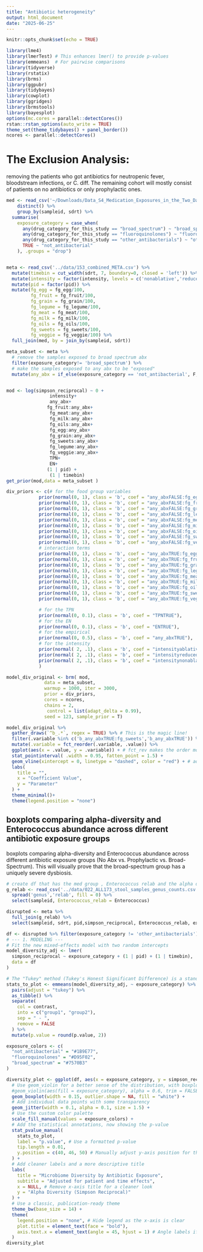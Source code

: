 ```yaml
---
title: "Antibiotic heterogeneity"
output: html_document
date: "2025-06-25"
---
```


```r
knitr::opts_chunk$set(echo = TRUE)
```

```r
library(lme4)
library(lmerTest) # This enhances lmer() to provide p-values
library(emmeans)  # For pairwise comparisons
library(tidyverse)
library(rstatix)
library(brms)   
library(ggpubr)
library(tidybayes)
library(cowplot)
library(ggridges)
library(brmstools)
library(bayesplot)
options(mc.cores = parallel::detectCores())
rstan::rstan_options(auto_write = TRUE)
theme_set(theme_tidybayes() + panel_border())
ncores <- parallel::detectCores()
```

# The Exclusion Analysis: 

removing the patients who got antibiotics for neutropenic fever, bloodstream infections, or C. diff. The remaining cohort will mostly consist of patients on no antibiotics or only prophylactic ones.

```r
med <- read_csv('~/Downloads/Data_S4_Medication_Exposures_in_the_Two_Days_Prior_to_Stool_Sample_Collection.csv') %>%
    distinct() %>% 
    group_by(sampleid, sdrt) %>%
  summarise(
    exposure_category = case_when(
      any(drug_category_for_this_study == "broad_spectrum") ~ "broad_spectrum",  # Only broad_spectrum or both
      any(drug_category_for_this_study == "fluoroquinolones") ~ "fluoroquinolones",
      any(drug_category_for_this_study == "other_antibacterials") ~ "other_antibacterials",
      TRUE ~ "not_antibacterial"
    ), .groups = "drop")


meta <- read_csv('../data/153_combined_META.csv') %>% 
  mutate(timebin = cut_width(sdrt, 7, boundary=0, closed = 'left')) %>% 
  mutate(intensity = factor(intensity, levels = c('nonablative','reduced','ablative'))) %>% 
  mutate(pid = factor(pid)) %>% 
  mutate(fg_egg = fg_egg/100,
         fg_fruit = fg_fruit/100,
         fg_grain = fg_grain/100,
         fg_legume = fg_legume/100,
         fg_meat = fg_meat/100,
         fg_milk = fg_milk/100,
         fg_oils = fg_oils/100,
         fg_sweets = fg_sweets/100,
         fg_veggie = fg_veggie/100) %>% 
  full_join(med, by = join_by(sampleid, sdrt)) 

meta_subset <- meta %>% 
  # remove the samples exposed to broad spectrum abx
  filter(exposure_category!= 'broad_spectrum') %>% 
  # make the samples exposed to any abx to be "exposed"
  mutate(any_abx = if_else(exposure_category == 'not_antibacterial', F, T))


mod <- log(simpson_reciprocal) ~ 0 +        
                intensity+
                any_abx+
               fg_fruit:any_abx+
                fg_meat:any_abx+
                fg_milk:any_abx+
                fg_oils:any_abx+
                fg_egg:any_abx+
                fg_grain:any_abx+
                fg_sweets:any_abx+
                fg_legume:any_abx+
                fg_veggie:any_abx+
                TPN+
                EN+
               (1 | pid) +
                (1 | timebin)
get_prior(mod,data = meta_subset )
```


```r
div_priors <- c(# for the food group variables 
            prior(normal(0, 1), class = 'b', coef = "any_abxFALSE:fg_egg"),
            prior(normal(0, 1), class = 'b', coef = "any_abxFALSE:fg_fruit"),
            prior(normal(0, 1), class = 'b', coef = "any_abxFALSE:fg_grain"),
            prior(normal(0, 1), class = 'b', coef = "any_abxFALSE:fg_legume"),
            prior(normal(0, 1), class = 'b', coef = "any_abxFALSE:fg_meat"),
            prior(normal(0, 1), class = 'b', coef = "any_abxFALSE:fg_milk"),
            prior(normal(0, 1), class = 'b', coef = "any_abxFALSE:fg_oils"),
            prior(normal(0, 1), class = 'b', coef = "any_abxFALSE:fg_sweets"),
            prior(normal(0, 1), class = 'b', coef = "any_abxFALSE:fg_veggie"),
            # interaction terms
            prior(normal(0, 1), class = 'b', coef = "any_abxTRUE:fg_egg"),
            prior(normal(0, 1), class = 'b', coef = "any_abxTRUE:fg_fruit"),
            prior(normal(0, 1), class = 'b', coef = "any_abxTRUE:fg_grain"),
            prior(normal(0, 1), class = 'b', coef = "any_abxTRUE:fg_legume"),
            prior(normal(0, 1), class = 'b', coef = "any_abxTRUE:fg_meat"),
            prior(normal(0, 1), class = 'b', coef = "any_abxTRUE:fg_milk"),
            prior(normal(0, 1), class = 'b', coef = "any_abxTRUE:fg_oils"),
            prior(normal(0, 1), class = 'b', coef = "any_abxTRUE:fg_sweets"),
            prior(normal(0, 1), class = 'b', coef = "any_abxTRUE:fg_veggie"),

            # for the TPN
            prior(normal(0, 0.1), class = 'b', coef = "TPNTRUE"),
            # for the EN
            prior(normal(0, 0.1), class = 'b', coef = "ENTRUE"),
            # for the empirical
            prior(normal(0, 0.5), class = 'b', coef = "any_abxTRUE"),
            # for the intensity
            prior(normal( 2, .1), class = 'b', coef = "intensityablative"),
            prior(normal( 2, .1), class = 'b', coef = "intensityreduced"),
            prior(normal( 2, .1), class = 'b', coef = "intensitynonablative")
            )

model_div_original <- brm( mod,  
              data = meta_subset, 
              warmup = 1000, iter = 3000, 
              prior = div_priors,
              cores = ncores, 
              chains = 2, 
               control = list(adapt_delta = 0.99),
              seed = 123, sample_prior = T)
```


```r
model_div_original %>%
  gather_draws(`^b_.*`, regex = TRUE) %>% # This is the magic line!
  filter(.variable %in% c('b_any_abxTRUE:fg_sweets','b_any_abxTRUE')) %>%
  mutate(.variable = fct_reorder(.variable, .value)) %>%
  ggplot(aes(x = .value, y = .variable)) + # fct_rev makes the order more intuitive
  stat_pointinterval( .width = 0.95, fatten_point = 1.5) +
  geom_vline(xintercept = 0, linetype = "dashed", color = "red") + # add a line at 0 for reference
  labs(
    title = "",
    x = "Coefficient Value",
    y = "Parameter"
  ) +
  theme_minimal()+
  theme(legend.position = "none") 
```

## boxplots comparing alpha-diversity and Enterococcus abundance across different antibiotic exposure groups

boxplots comparing alpha-diversity and Enterococcus abundance across different antibiotic exposure groups (No Abx vs. Prophylactic vs. Broad-Spectrum). This will visually prove that the broad-spectrum group has a uniquely severe dysbiosis.

```r
# create df that has the med group , Enterococcus relab and the alpha diversity together
g_relab <- read_csv('../data/022_ALL173_stool_samples_genus_counts.csv') %>% 
  spread('genus','relab', fill = 0) %>% 
  select(sampleid, Enterococcus_relab = Enterococcus)

disrupted <- meta %>% 
  full_join(g_relab) %>% 
  select(sampleid, sdrt, pid,simpson_reciprocal, Enterococcus_relab, exposure_category , timebin)
```
```r
df <- disrupted %>% filter(exposure_category != 'other_antibacterials')
# --- 1. MODELING ---
# Fit the new mixed-effects model with two random intercepts
model_diversity_adj <- lmer(
  simpson_reciprocal ~ exposure_category + (1 | pid) + (1 | timebin),
  data = df 
)

# The "Tukey" method (Tukey's Honest Significant Difference) is a standard and highly respected procedure specifically designed to adjust the p-values for all pairwise comparisons within a family of tests. It controls the "family-wise error rate," which is the probability of making even one false positive discovery.
stats_to_plot <- emmeans(model_diversity_adj, ~ exposure_category) %>%
  pairs(adjust = "tukey") %>%
  as_tibble() %>%
  separate(
    col = contrast,
    into = c("group1", "group2"),
    sep = " - ",
    remove = FALSE
  ) %>% 
  mutate(p.value = round(p.value, 2))

exposure_colors <- c(
  "not_antibacterial" = "#1B9E77",
  "fluoroquinolones" = "#D95F02",
  "broad_spectrum" = "#7570B3"
)
```


```r
diversity_plot <- ggplot(df, aes(x = exposure_category, y = simpson_reciprocal)) +
  # Use geom_violin for a better sense of the distribution, with boxplots inside
  #geom_violin(aes(fill = exposure_category), alpha = 0.6, trim = FALSE) +
  geom_boxplot(width = 0.15, outlier.shape = NA, fill = "white") +
  # Add individual data points with some transparency
  geom_jitter(width = 0.1, alpha = 0.1, size = 1.5) +
  # Use the custom color palette
  scale_fill_manual(values = exposure_colors) +
  # Add the statistical annotations, now showing the p-value
  stat_pvalue_manual(
    stats_to_plot,
    label = "p.value", # Use a formatted p-value
    tip.length = 0.01,
    y.position = c(40, 46, 50) # Manually adjust y-axis position for the bars
  ) +
  # Add cleaner labels and a more descriptive title
  labs(
    title = "Microbiome Diversity by Antibiotic Exposure",
    subtitle = "Adjusted for patient and time effects",
    x = NULL, # Remove x-axis title for a cleaner look
    y = "Alpha Diversity (Simpson Reciprocal)"
  ) +
  # Use a classic, publication-ready theme
  theme_bw(base_size = 14) +
  theme(
    legend.position = "none", # Hide legend as the x-axis is clear
    plot.title = element_text(face = "bold"),
    axis.text.x = element_text(angle = 45, hjust = 1) # Angle labels if they overlap
  )
diversity_plot
```

